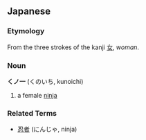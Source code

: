 ==Japanese==
===Etymology===
From the three strokes of the kanji [[女]], ''woman''.
===Noun===
'''くノ一''' (くのいち, kunoichi)

#a female [[ninja]]
===Related Terms===
*[[忍者]] (にんじゃ, ninja)